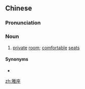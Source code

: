 ==Chinese==
{{zh-forms}}

===Pronunciation===
{{zh-pron
|m=yǎzuò
|cat=n
}}

===Noun===
{{zh-noun}}

# [[private]] [[room]]; [[comfortable]] [[seat]]s {{gloss|in a restaurant, bath house, etc.}}

====Synonyms====
* {{zh-l|雅間}}

[[zh:雅座]]
